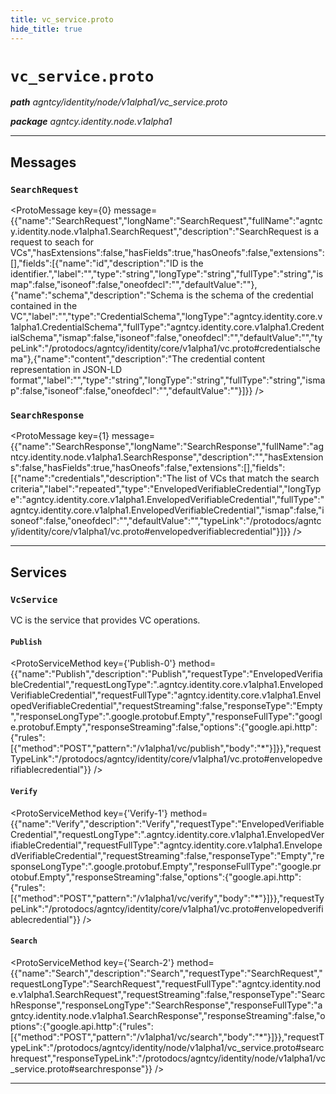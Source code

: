```yaml
---
title: vc_service.proto
hide_title: true
---
```



# `vc_service.proto`
_**path** agntcy/identity/node/v1alpha1/vc_service.proto_

_**package** agntcy.identity.node.v1alpha1_



---

## Messages


### `SearchRequest`
<ProtoMessage key={0} message={{"name":"SearchRequest","longName":"SearchRequest","fullName":"agntcy.identity.node.v1alpha1.SearchRequest","description":"SearchRequest is a request to seach for VCs","hasExtensions":false,"hasFields":true,"hasOneofs":false,"extensions":[],"fields":[{"name":"id","description":"ID is the identifier.","label":"","type":"string","longType":"string","fullType":"string","ismap":false,"isoneof":false,"oneofdecl":"","defaultValue":""},{"name":"schema","description":"Schema is the schema of the credential contained in the VC","label":"","type":"CredentialSchema","longType":"agntcy.identity.core.v1alpha1.CredentialSchema","fullType":"agntcy.identity.core.v1alpha1.CredentialSchema","ismap":false,"isoneof":false,"oneofdecl":"","defaultValue":"","typeLink":"/protodocs/agntcy/identity/core/v1alpha1/vc.proto#credentialschema"},{"name":"content","description":"The credential content representation in JSON-LD format","label":"","type":"string","longType":"string","fullType":"string","ismap":false,"isoneof":false,"oneofdecl":"","defaultValue":""}]}} />


### `SearchResponse`
<ProtoMessage key={1} message={{"name":"SearchResponse","longName":"SearchResponse","fullName":"agntcy.identity.node.v1alpha1.SearchResponse","description":"","hasExtensions":false,"hasFields":true,"hasOneofs":false,"extensions":[],"fields":[{"name":"credentials","description":"The list of VCs that match the search criteria","label":"repeated","type":"EnvelopedVerifiableCredential","longType":"agntcy.identity.core.v1alpha1.EnvelopedVerifiableCredential","fullType":"agntcy.identity.core.v1alpha1.EnvelopedVerifiableCredential","ismap":false,"isoneof":false,"oneofdecl":"","defaultValue":"","typeLink":"/protodocs/agntcy/identity/core/v1alpha1/vc.proto#envelopedverifiablecredential"}]}} />

---
## Services


### `VcService`

VC is the service that provides VC operations.


#### `Publish`
<ProtoServiceMethod key={'Publish-0'} method={{"name":"Publish","description":"Publish","requestType":"EnvelopedVerifiableCredential","requestLongType":".agntcy.identity.core.v1alpha1.EnvelopedVerifiableCredential","requestFullType":"agntcy.identity.core.v1alpha1.EnvelopedVerifiableCredential","requestStreaming":false,"responseType":"Empty","responseLongType":".google.protobuf.Empty","responseFullType":"google.protobuf.Empty","responseStreaming":false,"options":{"google.api.http":{"rules":[{"method":"POST","pattern":"/v1alpha1/vc/publish","body":"*"}]}},"requestTypeLink":"/protodocs/agntcy/identity/core/v1alpha1/vc.proto#envelopedverifiablecredential"}} />


#### `Verify`
<ProtoServiceMethod key={'Verify-1'} method={{"name":"Verify","description":"Verify","requestType":"EnvelopedVerifiableCredential","requestLongType":".agntcy.identity.core.v1alpha1.EnvelopedVerifiableCredential","requestFullType":"agntcy.identity.core.v1alpha1.EnvelopedVerifiableCredential","requestStreaming":false,"responseType":"Empty","responseLongType":".google.protobuf.Empty","responseFullType":"google.protobuf.Empty","responseStreaming":false,"options":{"google.api.http":{"rules":[{"method":"POST","pattern":"/v1alpha1/vc/verify","body":"*"}]}},"requestTypeLink":"/protodocs/agntcy/identity/core/v1alpha1/vc.proto#envelopedverifiablecredential"}} />


#### `Search`
<ProtoServiceMethod key={'Search-2'} method={{"name":"Search","description":"Search","requestType":"SearchRequest","requestLongType":"SearchRequest","requestFullType":"agntcy.identity.node.v1alpha1.SearchRequest","requestStreaming":false,"responseType":"SearchResponse","responseLongType":"SearchResponse","responseFullType":"agntcy.identity.node.v1alpha1.SearchResponse","responseStreaming":false,"options":{"google.api.http":{"rules":[{"method":"POST","pattern":"/v1alpha1/vc/search","body":"*"}]}},"requestTypeLink":"/protodocs/agntcy/identity/node/v1alpha1/vc_service.proto#searchrequest","responseTypeLink":"/protodocs/agntcy/identity/node/v1alpha1/vc_service.proto#searchresponse"}} />


---


  